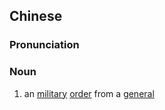 {{also|将令}}
==Chinese==
{{zh-forms|s=将令}}

===Pronunciation===
{{zh-pron
|m=jiànglìng
|mn=chiòng-lēng
|cat=n
}}

===Noun===
{{zh-noun}}

# {{lb|zh|literary}} an [[military]] [[order]] from a [[general]]